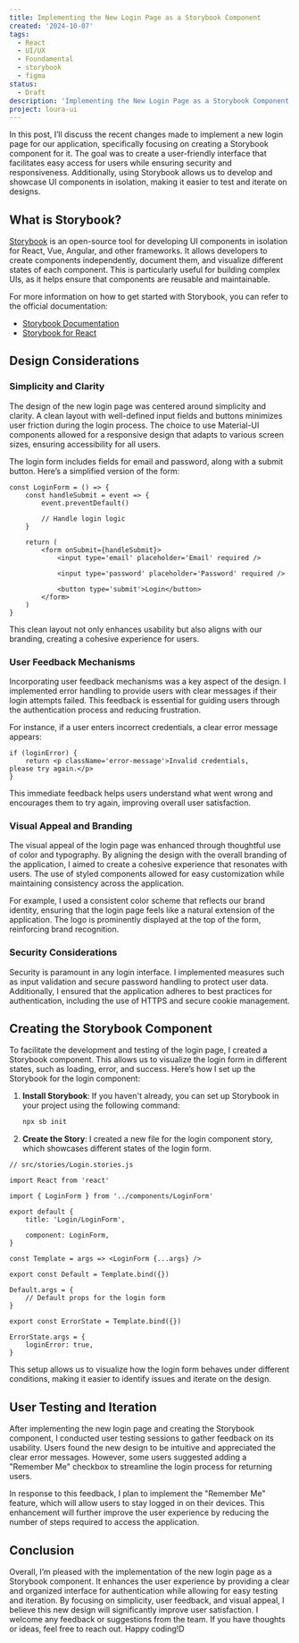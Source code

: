 ```yaml
---
title: Implementing the New Login Page as a Storybook Component
created: '2024-10-07'
tags:
  - React
  - UI/UX
  - Foundamental
  - storybook
  - figma
status:
  - Draft
description: 'Implementing the New Login Page as a Storybook Component'
project: loura-ui
---
```


In this post, I’ll discuss the recent changes made to implement a new login page
for our application, specifically focusing on creating a Storybook component for
it. The goal was to create a user-friendly interface that facilitates easy
access for users while ensuring security and responsiveness. Additionally, using
Storybook allows us to develop and showcase UI components in isolation, making
it easier to test and iterate on designs.

## What is Storybook?

[Storybook](https://storybook.js.org/) is an open-source tool for developing UI
components in isolation for React, Vue, Angular, and other frameworks. It allows
developers to create components independently, document them, and visualize
different states of each component. This is particularly useful for building
complex UIs, as it helps ensure that components are reusable and maintainable.

For more information on how to get started with Storybook, you can refer to the
official documentation:

- [Storybook Documentation](https://storybook.js.org/docs/react/get-started/introduction)
- [Storybook for React](https://storybook.js.org/docs/react/get-started/introduction)

## Design Considerations

### Simplicity and Clarity

The design of the new login page was centered around simplicity and clarity. A
clean layout with well-defined input fields and buttons minimizes user friction
during the login process. The choice to use Material-UI components allowed for a
responsive design that adapts to various screen sizes, ensuring accessibility
for all users.

The login form includes fields for email and password, along with a submit
button. Here’s a simplified version of the form:

```tsx
const LoginForm = () => {
	const handleSubmit = event => {
		event.preventDefault()

		// Handle login logic
	}

	return (
		<form onSubmit={handleSubmit}>
			<input type='email' placeholder='Email' required />

			<input type='password' placeholder='Password' required />

			<button type='submit'>Login</button>
		</form>
	)
}
```

This clean layout not only enhances usability but also aligns with our branding,
creating a cohesive experience for users.

### User Feedback Mechanisms

Incorporating user feedback mechanisms was a key aspect of the design. I
implemented error handling to provide users with clear messages if their login
attempts failed. This feedback is essential for guiding users through the
authentication process and reducing frustration.

For instance, if a user enters incorrect credentials, a clear error message
appears:

```tsx
if (loginError) {
	return <p className='error-message'>Invalid credentials, please try again.</p>
}
```

This immediate feedback helps users understand what went wrong and encourages
them to try again, improving overall user satisfaction.

### Visual Appeal and Branding

The visual appeal of the login page was enhanced through thoughtful use of color
and typography. By aligning the design with the overall branding of the
application, I aimed to create a cohesive experience that resonates with users.
The use of styled components allowed for easy customization while maintaining
consistency across the application.

For example, I used a consistent color scheme that reflects our brand identity,
ensuring that the login page feels like a natural extension of the application.
The logo is prominently displayed at the top of the form, reinforcing brand
recognition.

### Security Considerations

Security is paramount in any login interface. I implemented measures such as
input validation and secure password handling to protect user data.
Additionally, I ensured that the application adheres to best practices for
authentication, including the use of HTTPS and secure cookie management.

## Creating the Storybook Component

To facilitate the development and testing of the login page, I created a
Storybook component. This allows us to visualize the login form in different
states, such as loading, error, and success. Here’s how I set up the Storybook
for the login component:

1. **Install Storybook**: If you haven't already, you can set up Storybook in
   your project using the following command:

   ```bash
   npx sb init
   ```

2. **Create the Story**: I created a new file for the login component story,
   which showcases different states of the login form.

```tsx
// src/stories/Login.stories.js

import React from 'react'

import { LoginForm } from '../components/LoginForm'

export default {
	title: 'Login/LoginForm',

	component: LoginForm,
}

const Template = args => <LoginForm {...args} />

export const Default = Template.bind({})

Default.args = {
	// Default props for the login form
}

export const ErrorState = Template.bind({})

ErrorState.args = {
	loginError: true,
}
```

This setup allows us to visualize how the login form behaves under different
conditions, making it easier to identify issues and iterate on the design.

## User Testing and Iteration

After implementing the new login page and creating the Storybook component, I
conducted user testing sessions to gather feedback on its usability. Users found
the new design to be intuitive and appreciated the clear error messages.
However, some users suggested adding a "Remember Me" checkbox to streamline the
login process for returning users.

In response to this feedback, I plan to implement the "Remember Me" feature,
which will allow users to stay logged in on their devices. This enhancement will
further improve the user experience by reducing the number of steps required to
access the application.

## Conclusion

Overall, I’m pleased with the implementation of the new login page as a
Storybook component. It enhances the user experience by providing a clear and
organized interface for authentication while allowing for easy testing and
iteration. By focusing on simplicity, user feedback, and visual appeal, I
believe this new design will significantly improve user satisfaction. I welcome
any feedback or suggestions from the team. If you have thoughts or ideas, feel
free to reach out. Happy coding!D

